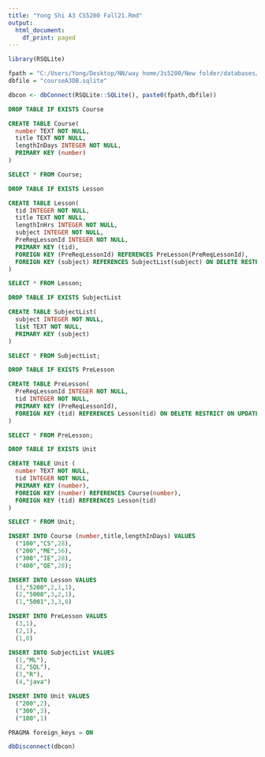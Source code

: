 ```yaml
---
title: "Yong Shi A3 CS5200 Fall21.Rmd"
output:
  html_document:
    df_print: paged
---
```


```r
library(RSQLite)

fpath = "C:/Users/Yong/Desktop/NN/way home/3s5200/New folder/databases/"
dbfile = "courseA3DB.sqlite"

dbcon <- dbConnect(RSQLite::SQLite(), paste0(fpath,dbfile))
```

```sql
DROP TABLE IF EXISTS Course
```

```sql
CREATE TABLE Course(
  number TEXT NOT NULL,
  title TEXT NOT NULL,
  lengthInDays INTEGER NOT NULL,
  PRIMARY KEY (number)
)
```

```sql
SELECT * FROM Course;
```


```sql
DROP TABLE IF EXISTS Lesson
```

```sql
CREATE TABLE Lesson(
  tid INTEGER NOT NULL,
  title TEXT NOT NULL,
  lengthInHrs INTEGER NOT NULL,
  subject INTEGER NOT NULL,
  PreReqLessonId INTEGER NOT NULL,
  PRIMARY KEY (tid),
  FOREIGN KEY (PreReqLessonId) REFERENCES PreLesson(PreReqLessonId),
  FOREIGN KEY (subject) REFERENCES SubjectList(subject) ON DELETE RESTRICT
)
```


```sql
SELECT * FROM Lesson;
```


```sql
DROP TABLE IF EXISTS SubjectList
```

```sql
CREATE TABLE SubjectList(
  subject INTEGER NOT NULL,
  list TEXT NOT NULL,
  PRIMARY KEY (subject)
)
```

```sql
SELECT * FROM SubjectList;
```


```sql
DROP TABLE IF EXISTS PreLesson
```

```sql
CREATE TABLE PreLesson(
  PreReqLessonId INTEGER NOT NULL,
  tid INTEGER NOT NULL,
  PRIMARY KEY (PreReqLessonId),
  FOREIGN KEY (tid) REFERENCES Lesson(tid) ON DELETE RESTRICT ON UPDATE CASCADE
)
```

```sql
SELECT * FROM PreLesson;
```


```sql
DROP TABLE IF EXISTS Unit
```

```sql
CREATE TABLE Unit (
  number TEXT NOT NULL,
  tid INTEGER NOT NULL,
  PRIMARY KEY (number),
  FOREIGN KEY (number) REFERENCES Course(number),
  FOREIGN KEY (tid) REFERENCES Lesson(tid)
)
```

```sql
SELECT * FROM Unit;
```


```sql
INSERT INTO Course (number,title,lengthInDays) VALUES 
  ("100","CS",28),
  ("200","ME",56),
  ("300","IE",28),
  ("400","QE",28);
```


```sql
INSERT INTO Lesson VALUES 
  (3,"5200",2,1,1),
  (2,"5008",3,2,1),
  (1,"5001",3,3,0)
```


```sql
INSERT INTO PreLesson VALUES 
  (3,1),
  (2,1),
  (1,0)
```


```sql
INSERT INTO SubjectList VALUES 
  (1,"ML"),
  (2,"SQL"),
  (3,"R"),
  (4,"java")
```


```sql
INSERT INTO Unit VALUES 
  ("200",2),
  ("300",3),
  ("100",1)
```


```sql
PRAGMA foreign_keys = ON
```


```r
dbDisconnect(dbcon)
```

